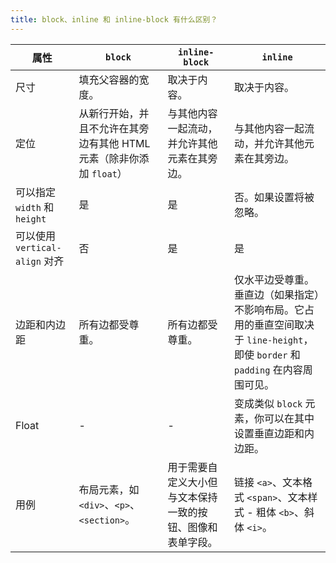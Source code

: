 ```yaml
---
title: block、inline 和 inline-block 有什么区别？
---
```


| 属性 | `block` | `inline-block` | `inline` |
| --- | --- | --- | --- |
| 尺寸 | 填充父容器的宽度。 | 取决于内容。 | 取决于内容。 |
| 定位 | 从新行开始，并且不允许在其旁边有其他 HTML 元素（除非你添加 `float`） | 与其他内容一起流动，并允许其他元素在其旁边。 | 与其他内容一起流动，并允许其他元素在其旁边。 |
| 可以指定 `width` 和 `height` | 是 | 是 | 否。如果设置将被忽略。 |
| 可以使用 `vertical-align` 对齐 | 否 | 是 | 是 |
| 边距和内边距 | 所有边都受尊重。 | 所有边都受尊重。 | 仅水平边受尊重。垂直边（如果指定）不影响布局。它占用的垂直空间取决于 `line-height`，即使 `border` 和 `padding` 在内容周围可见。 |
| Float | - | - | 变成类似 `block` 元素，你可以在其中设置垂直边距和内边距。 |
| 用例 | 布局元素，如 `<div>`、`<p>`、`<section>`。 | 用于需要自定义大小但与文本保持一致的按钮、图像和表单字段。 | 链接 `<a>`、文本格式 `<span>`、文本样式 - 粗体 `<b>`、斜体 `<i>`。|
